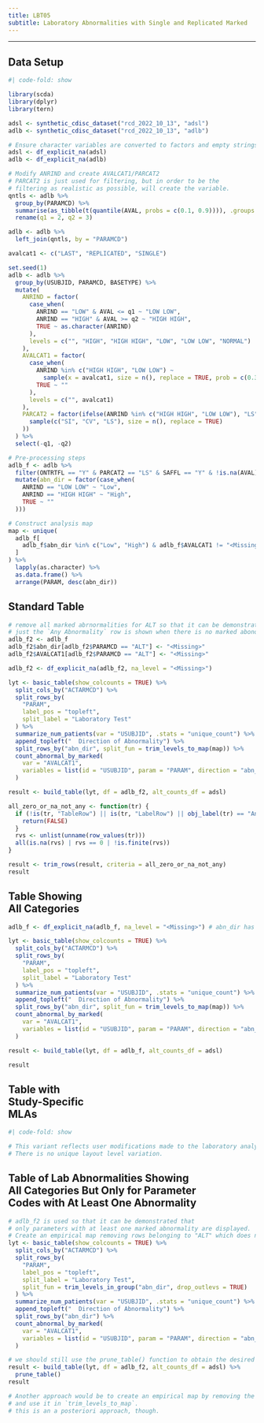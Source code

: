 ```yaml
---
title: LBT05
subtitle: Laboratory Abnormalities with Single and Replicated Marked
---
```


------------------------------------------------------------------------

::: panel-tabset
## Data Setup

```r
#| code-fold: show

library(scda)
library(dplyr)
library(tern)

adsl <- synthetic_cdisc_dataset("rcd_2022_10_13", "adsl")
adlb <- synthetic_cdisc_dataset("rcd_2022_10_13", "adlb")

# Ensure character variables are converted to factors and empty strings and NAs are explicit missing levels.
adsl <- df_explicit_na(adsl)
adlb <- df_explicit_na(adlb)

# Modify ANRIND and create AVALCAT1/PARCAT2
# PARCAT2 is just used for filtering, but in order to be the
# filtering as realistic as possible, will create the variable.
qntls <- adlb %>%
  group_by(PARAMCD) %>%
  summarise(as_tibble(t(quantile(AVAL, probs = c(0.1, 0.9)))), .groups = "drop_last") %>%
  rename(q1 = 2, q2 = 3)

adlb <- adlb %>%
  left_join(qntls, by = "PARAMCD")

avalcat1 <- c("LAST", "REPLICATED", "SINGLE")

set.seed(1)
adlb <- adlb %>%
  group_by(USUBJID, PARAMCD, BASETYPE) %>%
  mutate(
    ANRIND = factor(
      case_when(
        ANRIND == "LOW" & AVAL <= q1 ~ "LOW LOW",
        ANRIND == "HIGH" & AVAL >= q2 ~ "HIGH HIGH",
        TRUE ~ as.character(ANRIND)
      ),
      levels = c("", "HIGH", "HIGH HIGH", "LOW", "LOW LOW", "NORMAL")
    ),
    AVALCAT1 = factor(
      case_when(
        ANRIND %in% c("HIGH HIGH", "LOW LOW") ~
          sample(x = avalcat1, size = n(), replace = TRUE, prob = c(0.3, 0.6, 0.1)),
        TRUE ~ ""
      ),
      levels = c("", avalcat1)
    ),
    PARCAT2 = factor(ifelse(ANRIND %in% c("HIGH HIGH", "LOW LOW"), "LS",
      sample(c("SI", "CV", "LS"), size = n(), replace = TRUE)
    ))
  ) %>%
  select(-q1, -q2)

# Pre-processing steps
adlb_f <- adlb %>%
  filter(ONTRTFL == "Y" & PARCAT2 == "LS" & SAFFL == "Y" & !is.na(AVAL)) %>%
  mutate(abn_dir = factor(case_when(
    ANRIND == "LOW LOW" ~ "Low",
    ANRIND == "HIGH HIGH" ~ "High",
    TRUE ~ ""
  )))

# Construct analysis map
map <- unique(
  adlb_f[
    adlb_f$abn_dir %in% c("Low", "High") & adlb_f$AVALCAT1 != "<Missing>", c("PARAM", "abn_dir")
  ]
) %>%
  lapply(as.character) %>%
  as.data.frame() %>%
  arrange(PARAM, desc(abn_dir))
```

## Standard Table

```r
# remove all marked abrnormalities for ALT so that it can be demonstrated that
# just the `Any Abnormality` row is shown when there is no marked abonormality.
adlb_f2 <- adlb_f
adlb_f2$abn_dir[adlb_f2$PARAMCD == "ALT"] <- "<Missing>"
adlb_f2$AVALCAT1[adlb_f2$PARAMCD == "ALT"] <- "<Missing>"

adlb_f2 <- df_explicit_na(adlb_f2, na_level = "<Missing>")

lyt <- basic_table(show_colcounts = TRUE) %>%
  split_cols_by("ACTARMCD") %>%
  split_rows_by(
    "PARAM",
    label_pos = "topleft",
    split_label = "Laboratory Test"
  ) %>%
  summarize_num_patients(var = "USUBJID", .stats = "unique_count") %>%
  append_topleft("  Direction of Abnormality") %>%
  split_rows_by("abn_dir", split_fun = trim_levels_to_map(map)) %>%
  count_abnormal_by_marked(
    var = "AVALCAT1",
    variables = list(id = "USUBJID", param = "PARAM", direction = "abn_dir")
  )

result <- build_table(lyt, df = adlb_f2, alt_counts_df = adsl)

all_zero_or_na_not_any <- function(tr) {
  if (!is(tr, "TableRow") || is(tr, "LabelRow") || obj_label(tr) == "Any Abnormality") {
    return(FALSE)
  }
  rvs <- unlist(unname(row_values(tr)))
  all(is.na(rvs) | rvs == 0 | !is.finite(rvs))
}

result <- trim_rows(result, criteria = all_zero_or_na_not_any)
result
```

## Table Showing <br/> All Categories

```r
adlb_f <- df_explicit_na(adlb_f, na_level = "<Missing>") # abn_dir has ""

lyt <- basic_table(show_colcounts = TRUE) %>%
  split_cols_by("ACTARMCD") %>%
  split_rows_by(
    "PARAM",
    label_pos = "topleft",
    split_label = "Laboratory Test"
  ) %>%
  summarize_num_patients(var = "USUBJID", .stats = "unique_count") %>%
  append_topleft("  Direction of Abnormality") %>%
  split_rows_by("abn_dir", split_fun = trim_levels_to_map(map)) %>%
  count_abnormal_by_marked(
    var = "AVALCAT1",
    variables = list(id = "USUBJID", param = "PARAM", direction = "abn_dir")
  )

result <- build_table(lyt, df = adlb_f, alt_counts_df = adsl)

result
```

## Table with <br/> Study-Specific <br/> MLAs

```r
#| code-fold: show

# This variant reflects user modifications made to the laboratory analysis data set related to Safety Lab Standardisation metadata.
# There is no unique layout level variation.
```

## Table of Lab Abnormalities Showing <br/> All Categories But Only for Parameter <br/> Codes with At Least One Abnormality

```r
# adlb_f2 is used so that it can be demonstrated that
# only parameters with at least one marked abnormality are displayed.
# Create an empirical map removing rows belonging to "ALT" which does not contain abnormalities
lyt <- basic_table(show_colcounts = TRUE) %>%
  split_cols_by("ACTARMCD") %>%
  split_rows_by(
    "PARAM",
    label_pos = "topleft",
    split_label = "Laboratory Test",
    split_fun = trim_levels_in_group("abn_dir", drop_outlevs = TRUE)
  ) %>%
  summarize_num_patients(var = "USUBJID", .stats = "unique_count") %>%
  append_topleft("  Direction of Abnormality") %>%
  split_rows_by("abn_dir") %>%
  count_abnormal_by_marked(
    var = "AVALCAT1",
    variables = list(id = "USUBJID", param = "PARAM", direction = "abn_dir")
  )

# we should still use the prune_table() function to obtain the desired output.
result <- build_table(lyt, df = adlb_f2, alt_counts_df = adsl) %>%
  prune_table()
result

# Another approach would be to create an empirical map by removing the ALT records
# and use it in `trim_levels_to_map`.
# this is an a posteriori approach, though.
```
:::
